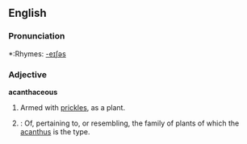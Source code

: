 ==English==

===Pronunciation===
*:Rhymes: [[Rhymes:English:-eɪʃəs|-eɪʃəs]]

===Adjective===
'''acanthaceous'''
#Armed with [[prickles]], as a plant.
#{{botany}}: Of, pertaining to, or resembling, the family of plants of which the [[acanthus]] is the type.